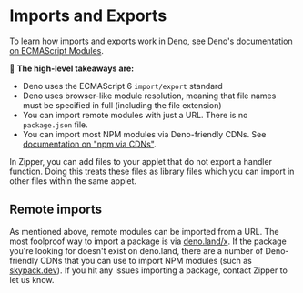 # Imports and Exports

To learn how imports and exports work in Deno, see Deno's [documentation on ECMAScript Modules](https://docs.deno.com/runtime/manual/basics/modules).

🦕 **The high-level takeaways are:**

- Deno uses the ECMAScript 6 `import/export` standard
- Deno uses browser-like module resolution, meaning that file names must be specified in full (including the file extension)
- You can import remote modules with just a URL. There is no `package.json` file.
- You can import most NPM modules via Deno-friendly CDNs. See [documentation on "npm via CDNs"](https://docs.deno.com/runtime/manual/node/cdns).

In Zipper, you can add files to your applet that do not export a handler function. Doing this treats these files as library files which you can import in other files within the same applet.

## Remote imports

As mentioned above, remote modules can be imported from a URL. The most foolproof way to import a package is via [deno.land/x](https://deno.land/x). If the package you're looking for doesn't exist on deno.land, there are a number of Deno-friendly CDNs that you can use to import NPM modules (such as [skypack.dev](https://www.skypack.dev/)). If you hit any issues importing a package, contact Zipper to let us know.
